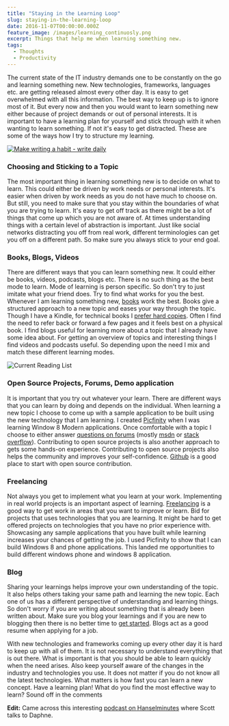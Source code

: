 ```yaml
---
title: "Staying in the Learning Loop"
slug: staying-in-the-learning-loop
date: 2016-11-07T00:00:00.000Z
feature_image: /images/learning_continuosly.png
excerpt: Things that help me when learning something new.
tags:
  - Thoughts
  - Productivity
---
```

The current state of the IT industry demands one to be constantly on the go and learning something new. New technologies, frameworks, languages etc. are getting released almost every other day. It is easy to get overwhelmed with all this information. The best way to keep up is to ignore most of it. But every now and then you would want to learn something new either because of project demands or out of personal interests. It is important to have a learning plan for yourself and stick through with it when wanting to learn something. If not it's easy to get distracted. These are some of the ways how I try to structure my learning.

[![Make writing a habit - write daily](/images/learning_continuosly.png)](https://www.keele.ac.uk/media/keeleuniversity/lpdc/images/LPDC-Banner-Blue.jpg")

### Choosing and Sticking to a Topic

The most important thing in learning something new is to decide on what to learn. This could either be driven by work needs or personal interests. It's easier when driven by work needs as you do not have much to choose on. But still, you need to make sure that you stay within the boundaries of what you are trying to learn. It's easy to get off track as there might be a lot of things that come up which you are not aware of. At times understanding things with a certain level of abstraction is important. Just like social networks distracting you off from real work, different terminologies can get you off on a different path. So make sure you always stick to your end goal.

### Books, Blogs, Videos

There are different ways that you can learn something new. It could either be books, videos, podcasts, blogs etc. There is no such thing as the best mode to learn. Mode of learning is person specific. So don't try to just imitate what your friend does. Try to find what works for you the best. Whenever I am learning something new, [books](/blog/language-agnostic-books-for-every-developer-2/) work the best. Books give a structured approach to a new topic and eases your way through the topic. Though I have a Kindle, for technical books I [prefer hard copies](/blog/ebook-or-hard-copy/). Often I find the need to refer back or forward a few pages and it feels best on a physical book. I find blogs useful for learning more about a topic that I already have some idea about. For getting an overview of topics and interesting things I find videos and podcasts useful. So depending upon the need I mix and match these different learning modes.

![Current Reading List](/images/learning_books.jpg)

### Open Source Projects, Forums, Demo application

It is important that you try out whatever your learn. There are different ways that you can learn by doing and depends on the individual. When learning a new topic I choose to come up with a sample application to be built using the new technology that I am learning. I created [Picfinity](https://www.microsoft.com/en-us/store/p/picfinity/9wzdncrdwxx8) when I was learning Window 8 Modern applications. Once comfortable with a topic I choose to either answer [questions on forums](/blog/stars-do-count/) (mostly [msdn](https://social.msdn.microsoft.com/profile/rahul%20p%20nath?type=forum&referrer=http://social.msdn.microsoft.com/Forums/azure/en-US/home?forum=AzureKeyVault) or [stack overflow](http://stackexchange.com/users/2205373/rahul-p-nath)). Contributing to open source projects is also another approach to gets some hands-on experience. Contributing to open source projects also helps the community and improves your self-confidence. [Github](https://github.com/) is a good place to start with open source contribution.

### Freelancing

Not always you get to implement what you learn at your work. Implementing in real world projects is an important aspect of learning. [Freelancing](/blog/getting-started-with-freelancing-jobs-online/) is a good way to get work in areas that you want to improve or learn. Bid for projects that uses technologies that you are learning. It might be hard to get offered projects on technologies that you have no prior experience with. Showcasing any sample applications that you have built while learning increases your chances of getting the job. I used Picfinity to show that I can build Windows 8 and phone applications. This landed me opportunities to build different windows phone and windows 8 application.

### Blog

Sharing your learnings helps improve your own understanding of the topic. It also helps others taking your same path and learning the new topic. Each one of us has a different perspective of understanding and learning things. So don't worry if you are writing about something that is already been written about. Make sure you blog your learnings and if you are new to blogging then there is no better time to [get started](/blog/tag/blogging/). Blogs act as a good resume when applying for a job.

With new technologies and frameworks coming up every other day it is hard to keep up with all of them. It is not necessary to understand everything that is out there. What is important is that you should be able to learn quickly when the need arises. Also keep yourself aware of the changes in the industry and technologies you use. It does not matter if you do not know all the latest technologies. What matters is how fast you can learn a new concept. Have a learning plan! What do you find the most effective way to learn? Sound off in the comments

**Edit:** Came across this interesting [podcast on Hanselminutes](http://hanselminutes.com/543/becoming-a-more-social-developer-with-daphne-chong) where Scott talks to Daphne.
